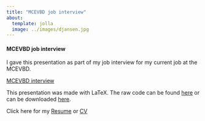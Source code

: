 ---
title: "MCEVBD job interview"
about:
  template: jolla
  image: ../images/djansen.jpg
---

#### MCEVBD job interview 

I gave this presentation as part of my job interview for my current job at the MCEVBD.

<a href="./MCEVBD_interview/MCEVBD_presentation.pdf  ">MCEVBD interview</a>

This presentation was made with LaTeX. The raw code can be found <a href="./MCEVBD_interview/MCEVBD_presentation.pdf  ">here</a> or can be downloaded [here](./MCEVBD_interview/JansenD_presentation.Rtex).

Click here for my <a href="../files/David_Jansen_Resume.pdf">Resume</a> or <a href="../files/David_Jansen_CV.pdf">CV</a>

